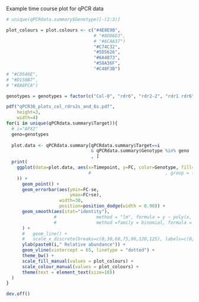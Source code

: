 Example time course plot for qPCR data

```r
# unique(qPCRdata.summary$Genotype)[-(2:3)]

plot_colours = plot.colours <- c("#4E8E9B",
                                 # "#8D66D3",
                                 # "#6CAA37")
                                 "#C74C32",
                                 "#5D5626",
                                 "#6A4873",
                                 "#58A36F",
                                 "#C48F3B")
# "#C0546E",
# "#D150B7",
# "#8A8FCA")

genotypes = genotypes = factor(c("Col-0", "rdr6", "rdr2-2", "rdr1 rdr6", "rdr2 rdr6", "rdr2-1"))

pdf("qPCR36_plots_col_rdrs2s_and_6s.pdf",
    height=3,
    width=4)
for(i in unique(qPCRdata.summary$Target)){
  # i="APX2"
  geno=genotypes
  
  plot.data <- qPCRdata.summary[qPCRdata.summary$Target==i 
                                & qPCRdata.summary$Genotype %in% geno
                                , ]
  print(
    ggplot(data=plot.data, aes(x=Timepoint, y=FC, color=Genotype, fill=Genotype,
                               #                            , group = factor(Genotype)
    )) +
      geom_point() +
      geom_errorbar(aes(ymin=FC-se, 
                        ymax=FC+se), 
                    width=30, 
                    position=position_dodge(width = 0.90)) +
      geom_smooth(aes(stat="identity"),
                  #               method = "lm", formula = y ~ poly(x, 4)
                  #               method =family = binomial, formula = y ~ poly(x,2)
      ) +
      #   geom_line() +
      #   scale_x_discrete(breaks=c(0,30,60,75,90,120,125), labels=c(0,30,60,75,90,120, 125)) +
      ylab(paste0(i," Relative abundance")) +
      geom_vline(xintercept = 65, linetype = "dotted") + 
      theme_bw() +
      scale_fill_manual(values = plot_colours) +
      scale_colour_manual(values = plot_colours) +
      theme(text = element_text(size=10))
  )
}

dev.off()

```
